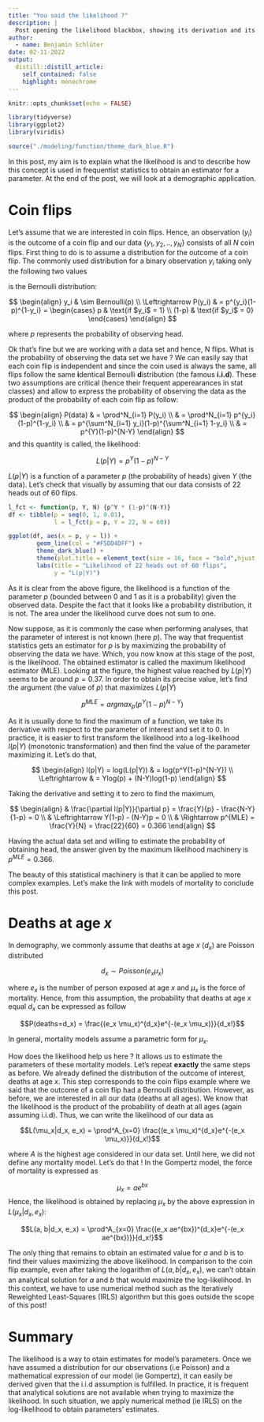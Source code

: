 ```yaml
---
title: "You said the likelihood ?"
description: |
  Post opening the likelihood blackbox, showing its derivation and its use in a demographic context. 
author:
  - name: Benjamin Schlüter
date: 02-11-2022
output:
  distill::distill_article:
    self_contained: false
    highlight: monochrome
---
```


```r
knitr::opts_chunk$set(echo = FALSE)
```

```r
library(tidyverse)
library(ggplot2)
library(viridis)

source("./modeling/function/theme_dark_blue.R")
```


In this post, my aim is to explain what the likelihood is and to describe how this concept is used in frequentist statistics to obtain an estimator for a parameter. At the end of the post, we will look at a demographic application.

# Coin flips

Let's assume that we are interested in coin flips. Hence, an observation ($y_i$) is the outcome of a coin flip and our data $\{y_1, y_2, .., y_N\}$ consists of all $N$ coin flips. First thing to do is to assume a distribution for the outcome of a coin flip. The commonly used distribution for a binary observation $y_i$ taking only the following two values

\begin{equation}
  y_{i} =
    \begin{cases}
      1 & \text{if head}\\
      0 & \text{if tail}
    \end{cases}       
\end{equation}

is the Bernoulli distribution:

$$
\begin{align}
y_i & \sim Bernoulli(p) \\
\Leftrightarrow P(y_i) &  = p^{y_i}(1-p)^{1-y_i} = \begin{cases} 
p & \text{if $y_i$ = 1} \\
(1-p) & \text{if $y_i$ = 0} \end{cases}
\end{align}
$$

where $p$ represents the probability of observing head.


Ok that's fine but we are working with a data set and hence, N flips. What is the probability of observing the data set we have ? We can easily say that each coin flip is **i**ndependent and since the coin used is always the same, all flips follow the same **i**dentical Bernoulli **d**istribution (the famous **i.i.d**). These two assumptions are critical (hence their frequent apperearances in stat classes) and allow to express the probability of observing the data as the product of the probability of each coin flip as follow:

$$
\begin{align}
P(data) & = \prod^N_{i=1} P(y_i) \\
& = \prod^N_{i=1} p^{y_i}(1-p)^{1-y_i} \\
& = p^{\sum^N_{i=1} y_i}(1-p)^{\sum^N_{i=1} 1-y_i} \\
& = p^{Y}(1-p)^{N-Y} 
\end{align}
$$
and this quantity is called, the likelihood: 

$$L(p|Y) = p^Y(1-p)^{N-Y}$$

$L(p|Y)$ is a function of a parameter $p$ (the probability of heads) given $Y$ (the  data). Let's check that visually by assuming that our data consists of 22 heads out of 60 flips.


```r
l_fct <- function(p, Y, N) {p^Y * (1-p)^(N-Y)}
df <- tibble(p = seq(0, 1, 0.01),
             l = l_fct(p = p, Y = 22, N = 60))

ggplot(df, aes(x = p, y = l)) +
        geom_line(col = "#F5DD4DFF") +
        theme_dark_blue() +
        theme(plot.title = element_text(size = 16, face = "bold",hjust = 0.5)) +
        labs(title = "Likelihood of 22 heads out of 60 flips",
             y = "L(p|Y)")
```

As it is clear from the above figure, the likelihood is a function of the parameter $p$ (bounded between 0 and 1 as it is a probability) given the observed data. Despite the fact that it looks like a probability distribution, it is not. The area under the likelihood curve does not sum to one.

Now suppose, as it is commonly the case when performing analyses, that the parameter of interest is not known (here $p$). The way that frequentist statistics gets an estimator for $p$ is by maximizing the probability of observing the data we have. Which, you now know at this stage of the post, is the likelihood. The obtained estimator is called the maximum likelihood estimator (MLE). Looking at the figure, the highest value reached by $L(p|Y)$ seems to be around $p=0.37$. In order to obtain its precise value, let's find the argument (the value of $p$) that maximizes $L(p|Y)$

$$p^{MLE} = argmax_p(p^Y(1-p)^{N-Y})$$

As it is usually done to find the maximum of a function, we take its derivative with respect to the parameter of interest and set it to 0. In practice, it is easier to first transform the likelihood into a log-likelihood $l(p|Y)$ (monotonic transformation) and then find the value of the parameter maximizing it. Let's do that,


$$
\begin{align}
l(p|Y) = log(L(p|Y)) & = log(p^Y(1-p)^{N-Y}) \\
\Leftrightarrow  & = Ylog(p) + (N-Y)log(1-p) 
\end{align}
$$

Taking the derivative and setting it to zero to find the maximum,

$$
\begin{align}
& \frac{\partial l(p|Y)}{\partial p} = \frac{Y}{p} - \frac{N-Y}{1-p} = 0 \\
& \Leftrightarrow Y(1-p) - (N-Y)p = 0 \\
& \Rightarrow p^{MLE} = \frac{Y}{N} = \frac{22}{60} = 0.366
\end{align}
$$

Having the actual data set and willing to estimate the probability of obtaining head, the answer given by the maximum likelihood machinery is $p^{MLE}=0.366$.

The beauty of this statistical machinery is that it can be applied to more complex examples. Let's make the link with models of mortality to conclude this post. 




# Deaths at age $x$

In demography, we commonly assume that deaths at age $x$ ($d_x$) are Poisson distributed

$$d_x \sim Poisson(e_x \mu_x)$$

where $e_x$ is the number of person exposed at age $x$ and $\mu_x$ is the force of mortality. Hence, from this assumption, the probability that deaths at age $x$ equal $d_x$ can be expressed as follow

$$P(deaths=d_x) = \frac{(e_x \mu_x)^{d_x}e^{-(e_x \mu_x)}}{d_x!}$$


In general, mortality models assume a parametric form for $\mu_x$. 

How does the likelihood help us here ? It allows us to estimate the parameters of these mortality models. Let's repeat **exactly** the same steps as before. We already defined the distribution of the outcome of interest, deaths at age $x$. This step corresponds to the coin flips example where we said that the outcome of a coin flip had a Bernoulli distribution. However, as before, we are interested in all our data (deaths at all ages). We know that the likelihood is the product of the probability of death at all ages (again assuming i.i.d). Thus, we can write the likelihood of our data as

$$L(\mu_x|d_x, e_x) = \prod^A_{x=0} \frac{(e_x \mu_x)^{d_x}e^{-(e_x \mu_x)}}{d_x!}$$

where $A$ is the highest age considered in our data set. Until here, we did not define any mortality model. Let's do that ! In the Gompertz model, the force of mortality is expressed as

$$\mu_x = ae^{bx}$$
Hence, the likelihood is obtained by replacing $\mu_x$ by the above expression in $L(\mu_x|d_x, e_x)$:

$$L(a, b|d_x, e_x) = \prod^A_{x=0} \frac{(e_x ae^{bx})^{d_x}e^{-(e_x ae^{bx})}}{d_x!}$$

The only thing that remains to obtain an estimated value for $a$ and $b$ is to find their values maximizing the above likelihood. In comparison to the coin flip example, even after taking the logarithm of $L(a, b|d_x, e_x)$, we can't obtain an analytical solution for $a$ and $b$ that would maximize the log-likelihood. In this context, we have to use numerical method such as the Iteratively Reweighted Least-Squares (IRLS) algorithm but this goes outside the scope of this post!



# Summary

The likelihood is a way to otain estimates for model's parameters. Once we have assumed a distribution for our observations (i.e Poisson) and a mathematical expression of our model (ie Gompertz), it can easily be derived given that the i.i.d assumption is fulfilled. In practice, it is frequent that analytical solutions are not available when trying to maximize the likelihood.  In such situation, we apply numerical method (ie IRLS) on the log-likelihood to obtain parameters' estimates.